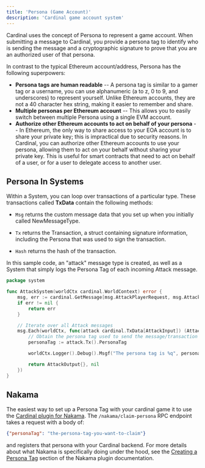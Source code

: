 ```yaml
---
title: 'Persona (Game Account)'
description: 'Cardinal game account system'
---
```


Cardinal uses the concept of Persona to represent a game account. When submitting a message to Cardinal, you provide a persona tag to identify who is sending the message and a cryptographic signature to prove that you are an authorized user of that persona.

In contrast to the typical Ethereum account/address, Persona has the following superpowers:

- **Persona tags are human readable** -- A persona tag is similar to a gamer tag or a username, you can use alphanumeric (a to z, 0 to 9, and underscores) to represent yourself. Unlike Ethereum accounts, they are not a 40 character hex string, making it easier to remember and share.
- **Multiple personas per Ethereum account** -- This allows you to easily switch between multiple Persona using a single EVM account.
- **Authorize other Ethereum accounts to act on behalf of your persona** -- In Ethereum, the only way to share access to your EOA account is to share your private key; this is impractical due to security reasons. In Cardinal, you can authorize other Ethereum accounts to use your persona, allowing them to act on your behalf without sharing your private key. This is useful for smart contracts that need to act on behalf of a user, or for a user to delegate access to another user.


## Persona In Systems

Within a System, you can loop over transactions of a particular type. These transactions called **TxData** contain the following methods:

- `Msg` returns the custom message data that you set up when you initially called NewMessageType.

- `Tx` returns the Transaction, a struct containing signature information, including the Persona that was used to sign the transaction.

- `Hash` returns the hash of the transaction.

In this sample code, an "attack" message type is created, as well as a System that simply logs the Persona Tag of each incoming Attack message.

```go
package system

func AttackSystem(worldCtx cardinal.WorldContext) error {
	msg, err := cardinal.GetMessage[msg.AttackPlayerRequest, msg.AttackPlayerResponse](worldCtx)
	if err != nil {
		return err
    }

	// Iterate over all Attack messages
	msg.Each(worldCtx, func(attack cardinal.TxData[AttackInput]) (AttackOutput, error) {
		// Obtain the persona tag used to send the message/transaction
		personaTag := attack.Tx().PersonaTag

		worldCtx.Logger().Debug().Msgf("The persona tag is %q", personaTag)

		return AttackOutput{}, nil
	})
}
```

## Nakama

The easiest way to set up a Persona Tag with your cardinal game it to use the [Cardinal plugin for Nakama](/client/nakama/overview). The `/nakama/claim-persona` RPC endpoint takes a request with a body of:

```json
{"personaTag": "the-persona-tag-you-want-to-claim"}
```

and registers that persona with your Cardinal backend. For more details about what Nakama is specifically doing under the hood, see the [Creating a Persona Tag](/client/nakama/relay#creating-a-persona) section of the Nakama plugin documentation.
